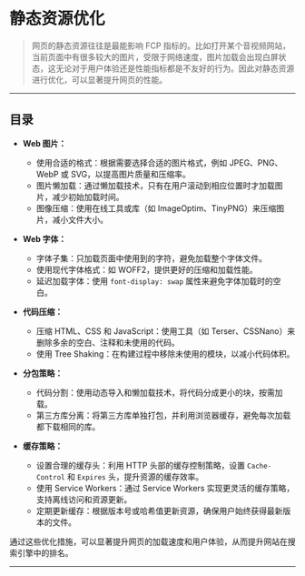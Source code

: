 
# 静态资源优化

> 网页的静态资源往往是最能影响 FCP 指标的。比如打开某个音视频网站，当前页面中有很多较大的图片，受限于网络速度，图片加载会出现白屏状态，这无论对于用户体验还是性能指标都是不友好的行为。因此对静态资源进行优化，可以显著提升网页的性能。

---

## 目录

- **Web 图片：**

  - 使用合适的格式：根据需要选择合适的图片格式，例如 JPEG、PNG、WebP 或 SVG，以提高图片质量和压缩率。
  - 图片懒加载：通过懒加载技术，只有在用户滚动到相应位置时才加载图片，减少初始加载时间。
  - 图像压缩：使用在线工具或库（如 ImageOptim、TinyPNG）来压缩图片，减小文件大小。

- **Web 字体：**

  - 字体子集：只加载页面中使用到的字符，避免加载整个字体文件。
  - 使用现代字体格式：如 WOFF2，提供更好的压缩和加载性能。
  - 延迟加载字体：使用 `font-display: swap` 属性来避免字体加载时的空白。

- **代码压缩：**

  - 压缩 HTML、CSS 和 JavaScript：使用工具（如 Terser、CSSNano）来删除多余的空白、注释和未使用的代码。
  - 使用 Tree Shaking：在构建过程中移除未使用的模块，以减小代码体积。

- **分包策略：**

  - 代码分割：使用动态导入和懒加载技术，将代码分成更小的块，按需加载。
  - 第三方库分离：将第三方库单独打包，并利用浏览器缓存，避免每次加载都下载相同的库。

- **缓存策略：**
  - 设置合理的缓存头：利用 HTTP 头部的缓存控制策略，设置 `Cache-Control` 和 `Expires` 头，提升资源的缓存效率。
  - 使用 Service Workers：通过 Service Workers 实现更灵活的缓存策略，支持离线访问和资源更新。
  - 定期更新缓存：根据版本号或哈希值更新资源，确保用户始终获得最新版本的文件。

通过这些优化措施，可以显著提升网页的加载速度和用户体验，从而提升网站在搜索引擎中的排名。

---

<PageWarp prev="judgingcriteria/analysistools" next="resource/webimg" />
